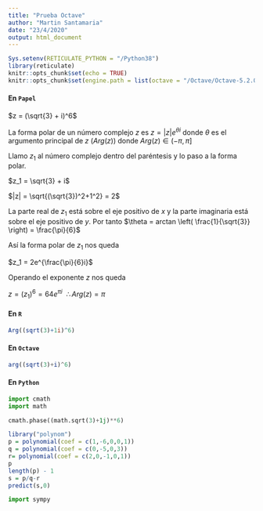 ```yaml
---
title: "Prueba Octave"
author: "Martin Santamaria"
date: "23/4/2020"
output: html_document
---
```


```r
Sys.setenv(RETICULATE_PYTHON = "/Python38")
library(reticulate)
knitr::opts_chunk$set(echo = TRUE)
knitr::opts_chunk$set(engine.path = list(octave = "/Octave/Octave-5.2.0/mingw64/bin/octave-cli-5.2.0.exe"))
```

#### En `Papel`

$z = (\sqrt{3} + i)^6$

La forma polar de un número complejo $z$ es $z = |z|e^{\theta i}$ donde $\theta$ es el argumento principal de $z$ ($Arg(z)$) donde $Arg(z) \in (-\pi, \pi]$

Llamo $z_1$ al número complejo dentro del paréntesis y lo paso a la forma polar.

$z_1 = \sqrt{3} + i$

$|z| = \sqrt{(\sqrt{3})^2+1^2} = 2$ 

La parte real de $z_1$ está sobre el eje positivo de $x$ y la parte imaginaria está sobre el eje positivo de $y$. Por tanto $\theta = arctan \left( \frac{1}{\sqrt{3}} \right) = \frac{\pi}{6}$

Así la forma polar de $z_1$ nos queda

$z_1 = 2e^{\frac{\pi}{6}i}$

Operando el exponente $z$ nos queda

$z = (z_1)^6 = 64e^{\pi i} \ \ \therefore Arg(z) = \pi$

#### En `R`

```r
Arg((sqrt(3)+1i)^6)
```

#### En `Octave`

```octave
arg((sqrt(3)+i)^6)
```

#### En `Python`

```python
import cmath
import math

cmath.phase((math.sqrt(3)+1j)**6)
```

```r
library("polynom")
p = polynomial(coef = c(1,-6,0,0,1))
q = polynomial(coef = c(0,-5,0,3))
r= polynomial(coef = c(2,0,-1,0,1))
p
length(p) - 1
s = p/q-r
predict(s,0)
```

```python
import sympy
```
